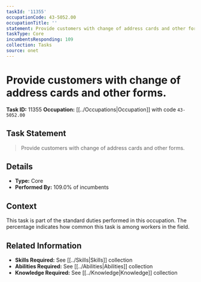 ```yaml
---
taskId: '11355'
occupationCode: 43-5052.00
occupationTitle: ''
statement: Provide customers with change of address cards and other forms.
taskType: Core
incumbentsResponding: 109
collection: Tasks
source: onet
---
```

# Provide customers with change of address cards and other forms.

**Task ID:** 11355
**Occupation:** [[../Occupations|Occupation]] with code `43-5052.00`

## Task Statement

> Provide customers with change of address cards and other forms.

## Details

- **Type:** Core
- **Performed By:** 109.0% of incumbents

## Context

This task is part of the standard duties performed in this occupation. The percentage indicates how common this task is among workers in the field.

## Related Information

- **Skills Required:** See [[../Skills|Skills]] collection
- **Abilities Required:** See [[../Abilities|Abilities]] collection
- **Knowledge Required:** See [[../Knowledge|Knowledge]] collection
